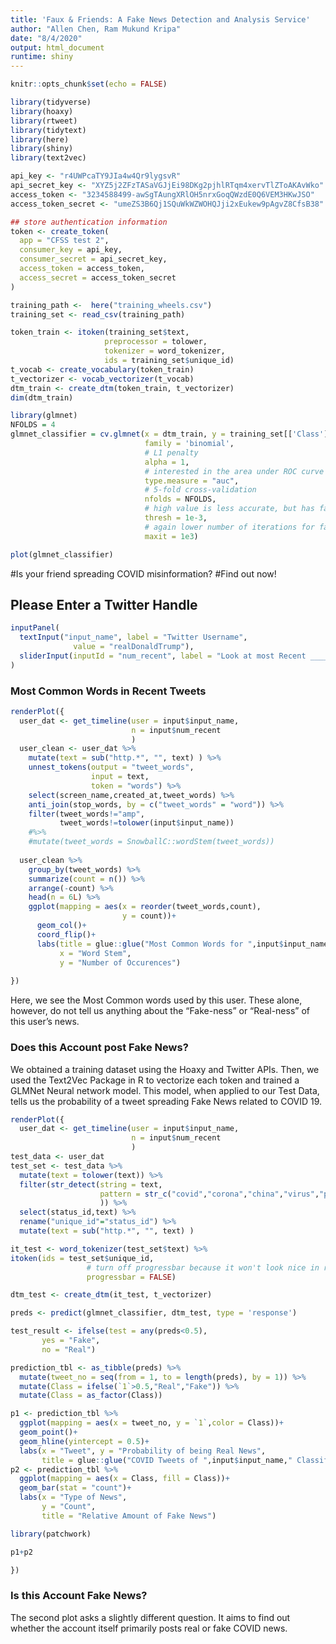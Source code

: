 ```yaml
---
title: 'Faux & Friends: A Fake News Detection and Analysis Service'
author: "Allen Chen, Ram Mukund Kripa"
date: "8/4/2020"
output: html_document
runtime: shiny
---
```


```r
knitr::opts_chunk$set(echo = FALSE)
```


```r
library(tidyverse)
library(hoaxy)
library(rtweet)
library(tidytext)
library(here)
library(shiny)
library(text2vec)
```

```r
api_key <- "r4UWPcaTY9JIa4w4Qr9lygsvR"
api_secret_key <- "XYZ5j2ZFzTASaVGJjEi98DKg2pjhlRTqm4xervTlZToAKAvWko"
access_token <- "3234588499-awSgTAungXRlOH5nrxGoqQWzdE0Q6VEM3HKwJSO"
access_token_secret <- "umeZS3B6Qj1SQuWkWZWOHQJji2xEukew9pAgvZ8CfsB38"

## store authentication information
token <- create_token(
  app = "CFSS test 2",
  consumer_key = api_key,
  consumer_secret = api_secret_key,
  access_token = access_token,
  access_secret = access_token_secret
)

```

```r

training_path <-  here("training_wheels.csv")
training_set <- read_csv(training_path)

token_train <- itoken(training_set$text,
                     preprocessor = tolower,
                     tokenizer = word_tokenizer,
                     ids = training_set$unique_id)
t_vocab <- create_vocabulary(token_train)
t_vectorizer <- vocab_vectorizer(t_vocab)
dtm_train <- create_dtm(token_train, t_vectorizer)
dim(dtm_train)

library(glmnet)
NFOLDS = 4
glmnet_classifier = cv.glmnet(x = dtm_train, y = training_set[['Class']], 
                              family = 'binomial', 
                              # L1 penalty
                              alpha = 1,
                              # interested in the area under ROC curve
                              type.measure = "auc",
                              # 5-fold cross-validation
                              nfolds = NFOLDS,
                              # high value is less accurate, but has faster training
                              thresh = 1e-3,
                              # again lower number of iterations for faster training
                              maxit = 1e3)

plot(glmnet_classifier)


```



#Is your friend spreading COVID misinformation?
#Find out now!

## Please Enter a Twitter Handle

```r
inputPanel(
  textInput("input_name", label = "Twitter Username",
              value = "realDonaldTrump"),
  sliderInput(inputId = "num_recent", label = "Look at most Recent ____ Tweets", min = 200, max = 3000, value = 1200, step = 20)
)

```

### Most Common Words in Recent Tweets

```r

renderPlot({
  user_dat <- get_timeline(user = input$input_name,
                           n = input$num_recent
                           )
  user_clean <- user_dat %>%
    mutate(text = sub("http.*", "", text) ) %>%
    unnest_tokens(output = "tweet_words",
                  input = text,
                  token = "words") %>%
    select(screen_name,created_at,tweet_words) %>%
    anti_join(stop_words, by = c("tweet_words" = "word")) %>%
    filter(tweet_words!="amp",
           tweet_words!=tolower(input$input_name))
    #%>%
    #mutate(tweet_words = SnowballC::wordStem(tweet_words))
  
  user_clean %>%
    group_by(tweet_words) %>%
    summarize(count = n()) %>%
    arrange(-count) %>%
    head(n = 6L) %>%
    ggplot(mapping = aes(x = reorder(tweet_words,count),
                         y = count))+
      geom_col()+
      coord_flip()+
      labs(title = glue::glue("Most Common Words for ",input$input_name),
           x = "Word Stem",
           y = "Number of Occurences")
  
})
```

Here, we see the Most Common words used by this user. These alone, however, do not tell us anything about the "Fake-ness" or "Real-ness" of this user's news. 

### Does this Account post Fake News?

We obtained a training dataset using the Hoaxy and Twitter APIs. Then, we used the Text2Vec Package in R to vectorize each token and trained a GLMNet Neural network model. This model, when applied to our Test Data, tells us the probability of a tweet spreading Fake News related to COVID 19.  

```r
renderPlot({
  user_dat <- get_timeline(user = input$input_name,
                           n = input$num_recent
                           )
test_data <- user_dat
test_set <- test_data %>%
  mutate(text = tolower(text)) %>%
  filter(str_detect(string = text,
                    pattern = str_c("covid","corona","china","virus","pandemic","fauci","cdc",sep="|")
                    )) %>%
  select(status_id,text) %>%
  rename("unique_id"="status_id") %>%
  mutate(text = sub("http.*", "", text) )

it_test <- word_tokenizer(test_set$text) %>%
itoken(ids = test_set$unique_id, 
                 # turn off progressbar because it won't look nice in rmd
                 progressbar = FALSE)

dtm_test <- create_dtm(it_test, t_vectorizer)

preds <- predict(glmnet_classifier, dtm_test, type = 'response')

test_result <- ifelse(test = any(preds<0.5),
       yes = "Fake",
       no = "Real")

prediction_tbl <- as_tibble(preds) %>%
  mutate(tweet_no = seq(from = 1, to = length(preds), by = 1)) %>%
  mutate(Class = ifelse(`1`>0.5,"Real","Fake")) %>%
  mutate(Class = as_factor(Class)) 

p1 <- prediction_tbl %>%
  ggplot(mapping = aes(x = tweet_no, y = `1`,color = Class))+
  geom_point()+
  geom_hline(yintercept = 0.5)+
  labs(x = "Tweet", y = "Probability of being Real News",
       title = glue::glue("COVID Tweets of ",input$input_name," Classified"))
p2 <- prediction_tbl %>%
  ggplot(mapping = aes(x = Class, fill = Class))+
  geom_bar(stat = "count")+
  labs(x = "Type of News",
       y = "Count",
       title = "Relative Amount of Fake News")

library(patchwork)

p1+p2

})

```

### Is this Account Fake News?

The second plot asks a slightly different question. It aims to find out whether the account itself primarily posts real or fake COVID news.

